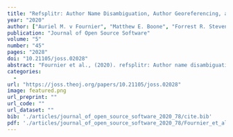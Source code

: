 ```yaml
---
title: "Refsplitr: Author Name Disambiguation, Author Georeferencing, and Mapping of Coauthorship Networks with Web of Science Data"
year: "2020"
author: ["Auriel M. v Fournier", "Matthew E. Boone", "Forrest R. Stevens", "Emilio M. Bruna"]
publication: "Journal of Open Source Software"
volume: "5"
number: "45"
pages: "2028"
doi: "10.21105/joss.02028"
abstract: "Fournier et al., (2020). refsplitr: Author name disambiguation, author georeferencing, and mapping of coauthorship networks with Web of Science data. Journal of Open Source Software, 5(45), 2028, https://doi.org/10.21105/joss.02028"
categories: 
  - 
url: "https://joss.theoj.org/papers/10.21105/joss.02028"
image: featured.png
url_preprint: ""
url_code: ""
url_dataset: ""
bib: './articles/journal_of_open_source_software_2020_78/cite.bib'
pdf: './articles/journal_of_open_source_software_2020_78/Fournier_et_al_2020.pdf'
---
```

